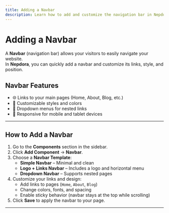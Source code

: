 ```yaml
---
title: Adding a Navbar
description: Learn how to add and customize the navigation bar in Nepdora.
---
```

# Adding a Navbar

A **Navbar** (navigation bar) allows your visitors to easily navigate your website.  
In **Nepdora**, you can quickly add a navbar and customize its links, style, and position.

## Navbar Features

- 🌐 Links to your main pages (Home, About, Blog, etc.)
- 🎨 Customizable styles and colors
- 🔗 Dropdown menus for nested links
- 📱 Responsive for mobile and tablet devices

---

## How to Add a Navbar

1. Go to the **Components** section in the sidebar.
2. Click **Add Component** → **Navbar**.
3. Choose a **Navbar Template**:
   - **Simple Navbar** – Minimal and clean
   - **Logo + Links Navbar** – Includes a logo and horizontal menu
   - **Dropdown Navbar** – Supports nested pages
4. Customize your links and design:
   - Add links to pages (`Home`, `About`, `Blog`)
   - Change colors, fonts, and spacing
   - Enable sticky behavior (navbar stays at the top while scrolling)
5. Click **Save** to apply the navbar to your page.

---
